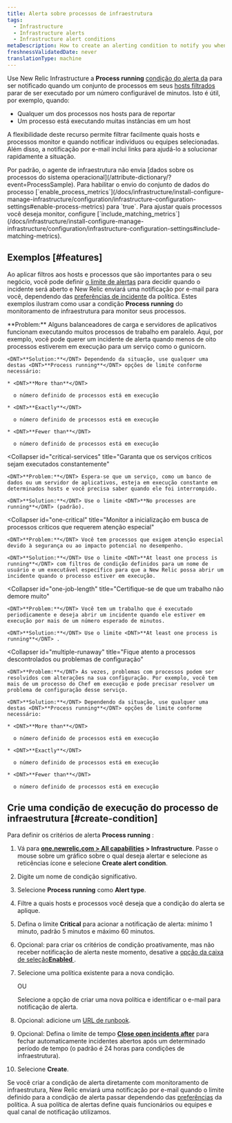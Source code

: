 ```yaml
---
title: Alerta sobre processos de infraestrutura
tags:
  - Infrastructure
  - Infrastructure alerts
  - Infrastructure alert conditions
metaDescription: How to create an alerting condition to notify you when processes have stopped reporting or are not running as expected.
freshnessValidatedDate: never
translationType: machine
---
```


Use New Relic Infrastructure a <DNT>**Process running**</DNT> [condição do alerta da](/docs/infrastructure/new-relic-infrastructure/configuration/infrastructure-alerts-add-edit-or-view-host-alert-information) para ser notificado quando um conjunto de processos em seus [hosts filtrados](/docs/infrastructure/new-relic-infrastructure/filter-group/filter-sets-organize-your-infrastructure-hosts) parar de ser executado por um número configurável de minutos. Isto é útil, por exemplo, quando:

* Qualquer um dos processos nos hosts para de reportar
* Um processo está executando muitas instâncias em um host

A flexibilidade deste recurso permite filtrar facilmente quais hosts e processos monitor e quando notificar indivíduos ou equipes selecionadas. Além disso, a notificação por e-mail inclui links para ajudá-lo a solucionar rapidamente a situação.

<Callout variant="important">
  Por padrão, o agente de infraestrutura não envia [dados sobre os processos do sistema operacional](/attribute-dictionary/?event=ProcessSample). Para habilitar o envio do conjunto de dados do processo [`enable_process_metrics`](/docs/infrastructure/install-configure-manage-infrastructure/configuration/infrastructure-configuration-settings#enable-process-metrics) para `true`. Para ajustar quais processos você deseja monitor, configure [`include_matching_metrics`](/docs/infrastructure/install-configure-manage-infrastructure/configuration/infrastructure-configuration-settings#include-matching-metrics).
</Callout>

## Exemplos [#features]

Ao aplicar filtros aos hosts e processos que são importantes para o seu negócio, você pode definir [o limite de alertas](/docs/alerts/new-relic-alerts/getting-started/alerts-glossary#alert-threshold) para decidir quando o incidente será aberto e New Relic enviará uma notificação por e-mail para você, dependendo das [preferências de incidente](/docs/alerts/new-relic-alerts/configuring-alert-policies/specify-when-new-relic-creates-incidents) da política. Estes exemplos ilustram como usar a condição <DNT>**Process running**</DNT> do monitoramento de infraestrutura para monitor seus processos.

<CollapserGroup>
  <Collapser
    id="processes-load"
    title="Certifique-se de que processos suficientes estejam em execução para satisfazer a carga"
  >
    <DNT>**Problem:**</DNT> Alguns balanceadores de carga e servidores de aplicativos funcionam executando muitos processos de trabalho em paralelo. Aqui, por exemplo, você pode querer um incidente de alerta quando menos de oito processos estiverem em execução para um serviço como o gunicorn.

    <DNT>**Solution:**</DNT> Dependendo da situação, use qualquer uma destas <DNT>**Process running**</DNT> opções de limite conforme necessário:

    * <DNT>**More than**</DNT>

      o número definido de processos está em execução

    * <DNT>**Exactly**</DNT>

      o número definido de processos está em execução

    * <DNT>**Fewer than**</DNT>

      o número definido de processos está em execução
  </Collapser>

  <Collapser
    id="critical-services"
    title="Garanta que os serviços críticos sejam executados constantemente"
  >
    <DNT>**Problem:**</DNT> Espera-se que um serviço, como um banco de dados ou um servidor de aplicativos, esteja em execução constante em determinados hosts e você precisa saber quando ele foi interrompido.

    <DNT>**Solution:**</DNT> Use o limite <DNT>**No processes are running**</DNT> (padrão).
  </Collapser>

  <Collapser
    id="one-critical"
    title="Monitor a inicialização em busca de processos críticos que requerem atenção especial"
  >
    <DNT>**Problem:**</DNT> Você tem processos que exigem atenção especial devido à segurança ou ao impacto potencial no desempenho.

    <DNT>**Solution:**</DNT> Use o limite <DNT>**At least one process is running**</DNT> com filtros de condição definidos para um nome de usuário e um executável específico para que a New Relic possa abrir um incidente quando o processo estiver em execução.
  </Collapser>

  <Collapser
    id="one-job-length"
    title="Certifique-se de que um trabalho não demore muito"
  >
    <DNT>**Problem:**</DNT> Você tem um trabalho que é executado periodicamente e deseja abrir um incidente quando ele estiver em execução por mais de um número esperado de minutos.

    <DNT>**Solution:**</DNT> Use o limite <DNT>**At least one process is running**</DNT> .
  </Collapser>

  <Collapser
    id="multiple-runaway"
    title="Fique atento a processos descontrolados ou problemas de configuração"
  >
    <DNT>**Problem:**</DNT> Às vezes, problemas com processos podem ser resolvidos com alterações na sua configuração. Por exemplo, você tem mais de um processo do Chef em execução e pode precisar resolver um problema de configuração desse serviço.

    <DNT>**Solution:**</DNT> Dependendo da situação, use qualquer uma destas <DNT>**Process running**</DNT> opções de limite conforme necessário:

    * <DNT>**More than**</DNT>

      o número definido de processos está em execução

    * <DNT>**Exactly**</DNT>

      o número definido de processos está em execução

    * <DNT>**Fewer than**</DNT>

      o número definido de processos está em execução
  </Collapser>
</CollapserGroup>

## Crie uma condição de execução do processo de infraestrutura [#create-condition]

Para definir os critérios de alerta <DNT>**Process running**</DNT> :

1. Vá para <DNT>**[one.newrelic.com > All capabilities](https://one.newrelic.com/all-capabilities) > Infrastructure**</DNT>. Passe o mouse sobre um gráfico sobre o qual deseja alertar e selecione as reticências <Icon name="fe-more-horizontal"/> ícone e selecione <DNT>**Create alert condition**</DNT>.

2. Digite um nome de condição significativo.

3. Selecione <DNT>**Process running**</DNT> como <DNT>**Alert type**</DNT>.

4. Filtre a quais hosts e processos você deseja que a condição do alerta se aplique.

5. Defina o limite <DNT>**Critical**</DNT> para acionar a notificação de alerta: mínimo 1 minuto, padrão 5 minutos e máximo 60 minutos.

6. Opcional: para criar os critérios de condição proativamente, mas não receber notificação de alerta neste momento, desative a [opção da caixa de seleção<DNT>**Enabled**</DNT> ](/docs/infrastructure/new-relic-infrastructure/configuration/infrastructure-alerts-add-edit-or-view-host-alert-information#enabled).

7. Selecione uma política existente para a nova condição.

   OU

   Selecione a opção de criar uma nova política e identificar o e-mail para notificação de alerta.

8. Opcional: adicione um [URL de runbook](#runbook-url-infrastructure).

9. Opcional: Defina o limite de tempo [<DNT>**Close open incidents after**</DNT>](#incident-time-limit) para fechar automaticamente incidentes abertos após um determinado período de tempo (o padrão é 24 horas para condições de infraestrutura).

10. Selecione <DNT>**Create**</DNT>.

Se você criar a condição de alerta diretamente com monitoramento de infraestrutura, New Relic enviará uma notificação por e-mail quando o limite definido para a condição de alerta passar dependendo das [preferências](/docs/alerts/new-relic-alerts/configuring-alert-policies/specify-when-new-relic-creates-incidents) da política. A sua política de alertas define quais funcionários ou equipes e qual canal de notificação utilizamos.